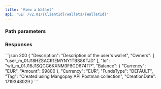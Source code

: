 ```yaml
---
title: 'View a Wallet'  
api: 'GET /v2.01/{ClientId}/wallets/{WalletId}'  
---
```




  

### Path parameters  

<WalletId />  

### Responses  

<AccordionGroup>

<Accordion title="200" defaultOpen>  

<Description1Response />  

<OwnersResponse />  

<IdResponse />  

<BalanceResponse />  

<Currency23Response />  

<FundsTypeResponse />  

<Tag7Response />  

<CreationDate1Response /></Accordion></AccordionGroup>  

<ResponseExample>
```json 200  
{
    "Description": "Description of the user's wallet",
    "Owners": [
        "user_m_01J18HZSACR1EMYNY1TBS8KTJD"
    ],
    "Id": "wlt_m_01J18J1SQGG6KXNM3F8GD674TP",
    "Balance": {
        "Currency": "EUR",
        "Amount": 99800
    },
    "Currency": "EUR",
    "FundsType": "DEFAULT",
    "Tag": "Created using Mangopay API Postman collection",
    "CreationDate": 1719348029
}
```
</ResponseExample>  

<RequestExample>  
    <RestGetNoBody/>
    <PhpViewWallet />
    <NodeViewWallet />
    <RubyViewWallet />
    <JavaViewWallet />
    <PythonViewWallet />
    <NetViewWallet />
</RequestExample>